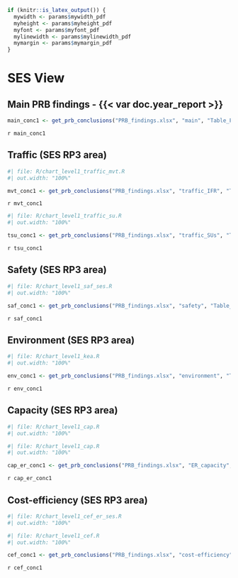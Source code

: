 ```r
if (knitr::is_latex_output()) {
  mywidth <- params$mywidth_pdf
  myheight <- params$myheight_pdf
  myfont <- params$myfont_pdf
  mylinewidth <- params$mylinewidth_pdf
  mymargin <- params$mymargin_pdf
}
```

# SES View

## Main PRB findings - {{< var doc.year_report >}}

```r
main_conc1 <- get_prb_conclusions("PRB_findings.xlsx", "main", "Table_Findings_main")
```

`r main_conc1`

## Traffic (SES RP3 area)
<!-- https://tex.stackexchange.com/questions/215442/is-there-a-way-to-set-a-parbox-to-a-minimum-height -->

```{=tex}
\setlength{\fboxrule}{0pt} % Set the border width to 0pt (no border)
\setlength{\fboxsep}{0pt} % Remove padding
\sbox{0}{\parbox{1\textwidth}{

\begin{wrapfigure}[14]{l}{0.58\linewidth}
\vspace{-15pt}
```

```r
#| file: R/chart_level1_traffic_mvt.R
#| out.width: "100%"
```

```{=tex}
\end{wrapfigure}
\setlength\parskip{1em plus 0.8em} % Space between paragraphs
```


```r
mvt_conc1 <- get_prb_conclusions("PRB_findings.xlsx", "traffic_IFR", "Table_Findings_traffic_IFR")
```

`r mvt_conc1`

```{=tex}
}}
\ifdim\dimexpr\ht0+\dp0<7.0cm 
\dp0\dimexpr7.0cm-\ht0\fi

\fbox{\usebox{0}}

\sbox{0}{\parbox{1\textwidth}{

\begin{wrapfigure}[14]{l}{0.58\linewidth}
\vspace{-15pt}
```

```r
#| file: R/chart_level1_traffic_su.R
#| out.width: "100%"
```

```{=tex}
\end{wrapfigure}
\setlength\parskip{1em plus 0.8em} % Space between paragraphs
```

```r
tsu_conc1 <- get_prb_conclusions("PRB_findings.xlsx", "traffic_SUs", "Table_Findings_traffic_TSU")
```

`r tsu_conc1`

```{=tex}
}}
\ifdim\dimexpr\ht0+\dp0<7.0cm 
\dp0\dimexpr7.0cm-\ht0\fi

\fbox{\usebox{0}}
```

```{=tex}
{
```

## Safety (SES RP3 area)

```{=tex}
\sbox{0}{\parbox{1\textwidth}{

\begin{wrapfigure}[14]{l}{0.58\linewidth}
\vspace{-15pt}
```

```r
#| file: R/chart_level1_saf_ses.R
#| out.width: "100%"
```

```{=tex}
\end{wrapfigure}
\setlength\parskip{1em plus 0.8em} % Space between paragraphs
```

```r
saf_conc1 <- get_prb_conclusions("PRB_findings.xlsx", "safety", "Table_Findings_safety")
```

`r saf_conc1`
```{=tex}
}}
\ifdim\dimexpr\ht0+\dp0<7.0cm 
\dp0\dimexpr7.0cm-\ht0\fi

\fbox{\usebox{0}}
```

## Environment (SES RP3 area)

```{=tex}
\sbox{0}{\parbox{1\textwidth}{

\begin{wrapfigure}[14]{l}{0.58\linewidth}
\vspace{-15pt}

```

```r
#| file: R/chart_level1_kea.R
#| out.width: "100%"
```

```{=tex}
\end{wrapfigure}

\setlength\parskip{1em plus 0.8em} % Space between paragraphs
```

```r
env_conc1 <- get_prb_conclusions("PRB_findings.xlsx", "environment", "Table_Findings_environment")
```

`r env_conc1`
```{=tex}
}}
\ifdim\dimexpr\ht0+\dp0<7.0cm 
\dp0\dimexpr7.0cm-\ht0\fi

\fbox{\usebox{0}}
```

## Capacity (SES RP3 area)

```{=tex}
\sbox{0}{\parbox{1\textwidth}{

\begin{wrapfigure}[14]{l}{0.58\linewidth}
\vspace{-15pt}

```

```r
#| file: R/chart_level1_cap.R
#| out.width: "100%"
```

```r
#| file: R/chart_level1_cap.R
#| out.width: "100%"
```

```{=tex}
\end{wrapfigure}

\setlength\parskip{1em plus 0.8em} % Space between paragraphs
```

```r
cap_er_conc1 <- get_prb_conclusions("PRB_findings.xlsx", "ER_capacity", "Table_Findings_ER_capacity")
```

`r cap_er_conc1`
```{=tex}
}}
\ifdim\dimexpr\ht0+\dp0<7.0cm 
\dp0\dimexpr7.0cm-\ht0\fi

\fbox{\usebox{0}}
```

## Cost-efficiency (SES RP3 area)

```{=tex}
\sbox{0}{\parbox{1\textwidth}{

\begin{wrapfigure}[14]{l}{0.58\linewidth}
\vspace{-15pt}

```

```r
#| file: R/chart_level1_cef_er_ses.R
#| out.width: "100%"
```

```r
#| file: R/chart_level1_cef.R
#| out.width: "100%"
```

```{=tex}
\end{wrapfigure}

\setlength\parskip{1em plus 0.8em} % Space between paragraphs
```

```r
cef_conc1 <- get_prb_conclusions("PRB_findings.xlsx", "cost-efficiency", "Table_Findings_CEFF")
```

`r cef_conc1`
```{=tex}
}}
\ifdim\dimexpr\ht0+\dp0<7.0cm 
\dp0\dimexpr7.0cm-\ht0\fi

\fbox{\usebox{0}}
```